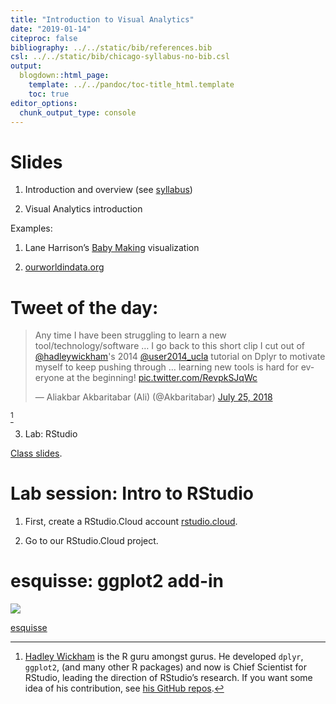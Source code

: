 ```yaml
---
title: "Introduction to Visual Analytics"
date: "2019-01-14"
citeproc: false
bibliography: ../../static/bib/references.bib
csl: ../../static/bib/chicago-syllabus-no-bib.csl
output:
  blogdown::html_page:
    template: ../../pandoc/toc-title_html.template
    toc: true
editor_options: 
  chunk_output_type: console
---
```


# Slides

1. Introduction and overview (see [syllabus](/syllabus/))

2. Visual Analytics introduction

Examples:

1. Lane Harrison's [Baby Making](http://codementum.org/babymaking/) visualization

2. [ourworldindata.org](https://ourworldindata.org/technological-progress)

# Tweet of the day:

<blockquote class="twitter-tweet" data-lang="en"><p lang="en" dir="ltr">Any time I have been struggling to learn a new tool/technology/software ... I go back to this short clip I cut out of <a href="https://twitter.com/hadleywickham?ref_src=twsrc%5Etfw">@hadleywickham</a>&#39;s 2014 <a href="https://twitter.com/user2014_ucla?ref_src=twsrc%5Etfw">@user2014_ucla</a> tutorial on Dplyr to motivate myself to keep pushing through ... learning new tools is hard for everyone at the beginning! <a href="https://t.co/RevpkSJqWc">pic.twitter.com/RevpkSJqWc</a></p>&mdash; Aliakbar Akbaritabar (Ali) (@Akbaritabar) <a href="https://twitter.com/Akbaritabar/status/1022057084802748416?ref_src=twsrc%5Etfw">July 25, 2018</a></blockquote>
<script async src="https://platform.twitter.com/widgets.js" charset="utf-8"></script>^[[Hadley Wickham](http://hadley.nz/) is the R guru amongst gurus. He developed `dplyr`, `ggplot2`, (and many other R packages) and now is Chief Scientist for RStudio, leading the direction of RStudio's research. If you want some idea of his contribution, see [his GitHub repos](https://github.com/hadley?tab=repositories).]


<!-- https://github.com/yusuzech/r-web-scraping-cheat-sheet -->

3. Lab: RStudio 

[Class slides](/slides/01-class.html).

# Lab session: Intro to RStudio

1. First, create a RStudio.Cloud account [rstudio.cloud](http://rstudio.cloud/).

2. Go to our RStudio.Cloud project.

# esquisse: ggplot2 add-in

![](./static/images/class/esquisse.gif)

[esquisse](https://github.com/dreamRs/esquisse)

